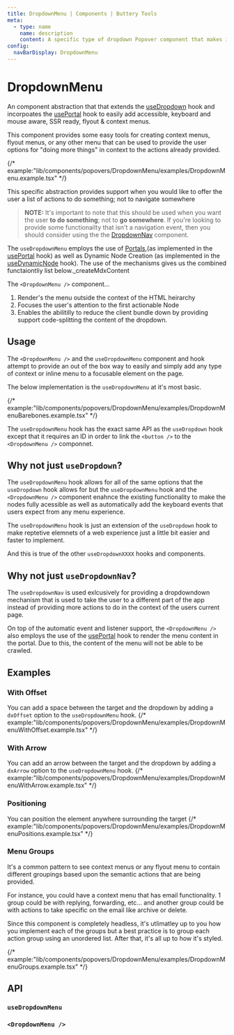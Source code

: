 ```yaml
---
title: DropdownMenu | Components | Buttery Tools
meta:
  - type: name
    name: description
    content: A specific type of dropdown Popover component that makes it easy to add inline context menus that are 100% accessible and keyboard and mouse event aware.
config:
  navBarDisplay: DropdownMenu
---
```


# DropdownMenu

An component abstraction that that extends the [useDropdown](./hooks.useDropdown.mdx) hook and
incorpoates the [usePortal](./hooks.usePortal.mdx) hook to easily
add accessible, keyboard and mouse aware, SSR ready, flyout & context menus.

This component provides some easy tools for creating context menus, flyout menus,
or any other menu that can be used to provide the user options for "doing more things"
in context to the actions already provided.

{/* example:"lib/components/popovers/DropdownMenu/examples/DropdownMenu.example.tsx" */}

This specific abstraction provides support when you would like to offer the user a list of actions to do something; not
to navigate somewhere

> **NOTE:** It's important to note that this should be used when you want the user **to do something**; not to **go somewhere**.
> If you're looking to provide some functionailty that isn't a navigation event, then you should consider using the
> the [DropdownNav](./components.popovers.DropdownNav.mdx) component.

The `useDropdownMenu` employs the use of [Portals](https://react.dev/reference/react-dom/createPortal),(as implemented in
the [usePortal](./hooks.usePortal.mdx) hook) as well as Dynamic Node Creation (as implemented in the [useDynamicNode](./hooks.useDynamicNode.mdx)
hook). The use of the mechanisms gives us the combined functaiontliy list below.\_createMdxContent

The `<DropdownMenu />` component...

1. Render's the menu outside the context of the HTML heirarchy
2. Focuses the user's attention to the first actionable Node
3. Enables the abilitilly to reduce the client bundle down by providing support code-splitting the content of the dropdown.

## Usage

The `<DropdownMenu />` and the `useDropdownMenu` component and hook attempt to provide
an out of the box way to easily and simply add any type of context or inline menu to a
focusable element on the page.

The below implementation is the `useDropdownMenu` at it's most basic.

{/* example:"lib/components/popovers/DropdownMenu/examples/DropdownMenuBarebones.example.tsx" */}

The `useDropdownMenu` hook has the exact same API as the `useDropdown` hook except that it
requires an ID in order to link the `<button />` to the `<DropdownMenu />` componnet.

## Why not just `useDropdown`?

The `useDropdownMenu` hook allows for all of the same options that the `useDropdown` hook allows for
but the `useDropdownMenu` hook and the `<DropdownMenu />` component enahnce the existing functionality
to make the nodes fully acessible as well as automatically add the keyboard events that users expect
from any menu experience.

The `useDropdownMenu` hook is just an extension of the `useDropdown` hook to make reptetive elemnets of
a web experience just a little bit easier and faster to implement.

And this is true of the other `useDropdownXXXX` hooks and components.

## Why not just `useDropdownNav`?

The `useDropdownNav` is used exlcusively for providing a dropdowndown mechanism that is used to take
the user to a different part of the app instead of providing more actions to do in the context of the
users current page.

On top of the automatic event and listener support, the `<DropdownMenu />` also employs the use of the [usePortal](./hooks.usePortal.mdx)
hook to render the menu content in the portal. Due to this, the content of the menu will not be able to be
crawled.

## Examples

### With Offset

You can add a space between the target and the dropdown by adding a `dxOffset` option to the
`useDropdownMenu` hook.
{/* example:"lib/components/popovers/DropdownMenu/examples/DropdownMenuWithOffset.example.tsx" */}

### With Arrow

You can add an arrow between the target and the dropdown by adding a `dxArrow` option to the
`useDropdownMenu` hook.
{/* example:"lib/components/popovers/DropdownMenu/examples/DropdownMenuWithArrow.example.tsx" */}

### Positioning

You can position the element anywhere surrounding the target
{/* example:"lib/components/popovers/DropdownMenu/examples/DropdownMenuPositions.example.tsx" */}

### Menu Groups

It's a common pattern to see context menus or any flyout menu to contain different groupings
based upon the semantic actions that are being provided.

For instance, you could have a context menu that has email functionality. 1 group could be with
replying, forwarding, etc... and another group could be with actions to take specific on the email
like archive or delete.

Since this component is completely headless, it's utlimatley up to you how you implement each of the
groups but a best practice is to group each action group using an unordered list. After that, it's all
up to how it's styled.

{/* example:"lib/components/popovers/DropdownMenu/examples/DropdownMenuGroups.example.tsx" */}

## API

### `useDropdownMenu`

### `<DropdownMenu />`
